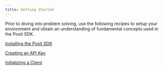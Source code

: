 ```yaml
---
title: Getting Started
---
```


Prior to diving into problem solving, use the following recipes to setup your environment and obtain an understanding of fundamental concepts used in the Posit SDK.

[Installing the Posit SDK](./01-installing-the-posit-sdk/)

[Creating an API Key](./02-creating-an-api-key/)

[Initializing a Client](./03-initializing-a-client/)
